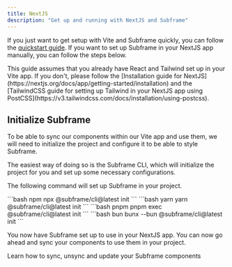 ```yaml
---
title: NextJS
description: "Get up and running with NextJS and Subframe"
---
```


If you just want to get setup with Vite and Subframe quickly, you can follow the [quickstart guide](/getting-started/quickstart). If you want to set up Subframe in your NextJS app manually, you can follow the steps below.

<Note>
    This guide assumes that you already have React and Tailwind set up in your Vite app. If you don't, please follow the [Installation guide for NextJS](https://nextjs.org/docs/app/getting-started/installation) and the [TailwindCSS guide for setting up Tailwind in your NextJS app using PostCSS](https://v3.tailwindcss.com/docs/installation/using-postcss).
</Note>

## Initialize Subframe

To be able to sync our components within our Vite app and use them, we will need to initialize the project and configure it to be able to style Subframe.

The easiest way of doing so is the Subframe CLI, which will initialize the project for you and set up some necessary configurations.

The following command will set up Subframe in your project.

<CodeGroup>
    ```bash npm
    npx @subframe/cli@latest init
    ```
    ```bash yarn
    yarn @subframe/cli@latest init
    ```
    ```bash pnpm
    pnpm exec @subframe/cli@latest init
    ```
    ```bash bun
    bunx --bun @subframe/cli@latest init
    ```
</CodeGroup>

You now have Subframe set up to use in your NextJS app. You can now go ahead and sync your components to use them in your project.

<Card title="Syncing components" href="/developing-with-subframe/basics/syncing-components">
    Learn how to sync, unsync and update your Subframe components
</Card>